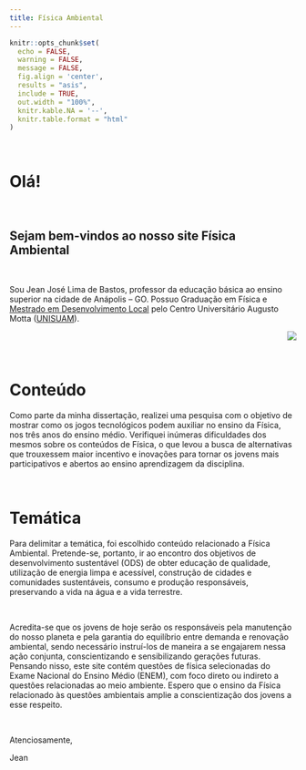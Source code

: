 ```yaml
---
title: Física Ambiental
---
```


<!--install and/or load all R packages-->
```r
knitr::opts_chunk$set(
  echo = FALSE,
  warning = FALSE,
  message = FALSE,
  fig.align = 'center',
  results = "asis",
  include = TRUE,
  out.width = "100%",
  knitr.kable.NA = '--',
  knitr.table.format = "html"
)
```

<br>

# Olá!

<br>

## Sejam bem-vindos ao nosso site **Física Ambiental**

<br>

Sou Jean José Lima de Bastos, professor da educação básica ao ensino superior na cidade de Anápolis – GO. Possuo Graduação em Física e [Mestrado em Desenvolvimento Local](https://www.unisuam.edu.br/programa-pos-graduacao-desenvolvimento-local/) pelo Centro Universitário Augusto Motta ([UNISUAM](https://www.unisuam.edu.br)).

<p align="right">
![](foto.jpg)
</p>

<br>

# Conteúdo

Como parte da minha dissertação, realizei uma pesquisa com o objetivo de mostrar como os jogos tecnológicos podem auxiliar no ensino da Física, nos três anos do ensino médio. Verifiquei inúmeras dificuldades dos mesmos sobre os conteúdos de Física, o que levou a busca de alternativas que trouxessem maior incentivo e inovações para tornar os jovens mais participativos e abertos ao ensino aprendizagem da disciplina.

<br>

# Temática

Para delimitar a temática, foi escolhido conteúdo relacionado a Física Ambiental. Pretende-se, portanto, ir ao encontro dos objetivos de desenvolvimento sustentável (ODS) de obter educação de qualidade, utilização de energia limpa e acessível, construção de cidades e comunidades sustentáveis, consumo e produção responsáveis, preservando a vida na água e a vida terrestre.

<br>

Acredita-se que os jovens de hoje serão os responsáveis pela manutenção do nosso planeta e pela garantia do equilíbrio entre demanda e renovação ambiental, sendo necessário instruí-los de maneira a se engajarem nessa ação conjunta, conscientizando e sensibilizando gerações futuras. Pensando nisso, este site contém questões de física selecionadas do Exame Nacional do Ensino Médio (ENEM), com foco direto ou indireto a questões relacionadas ao meio ambiente. Espero que o ensino da Física relacionado às questões ambientais amplie a conscientização dos jovens a esse respeito.

<br>

Atenciosamente,

Jean
